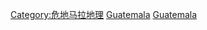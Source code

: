 {{Catnav|頁面分類|地理|水體|湖泊|各國湖泊}}
{{Catnav|頁面分類|地理|地形|湖泊|各國湖泊}}
{{Catnav|頁面分類|地理|各國地理|危地马拉地理}}
{{Catnav|頁面分類|地理|各國地理|各國湖泊}}
{{Catnav|頁面分類|各種主題的頁面分類|按國家分類|各國地理|各國湖泊}}
{{Catnav|頁面分類|各種主題的頁面分類|按國家分類|各國地理|危地马拉地理}}

{{commons category|Lakes of Guatemala}}

[[Category:危地马拉地理|Category:危地马拉地理]]
[[Category:北美洲各国湖泊|Guatemala]]
[[Category:中美洲湖泊|Guatemala]]